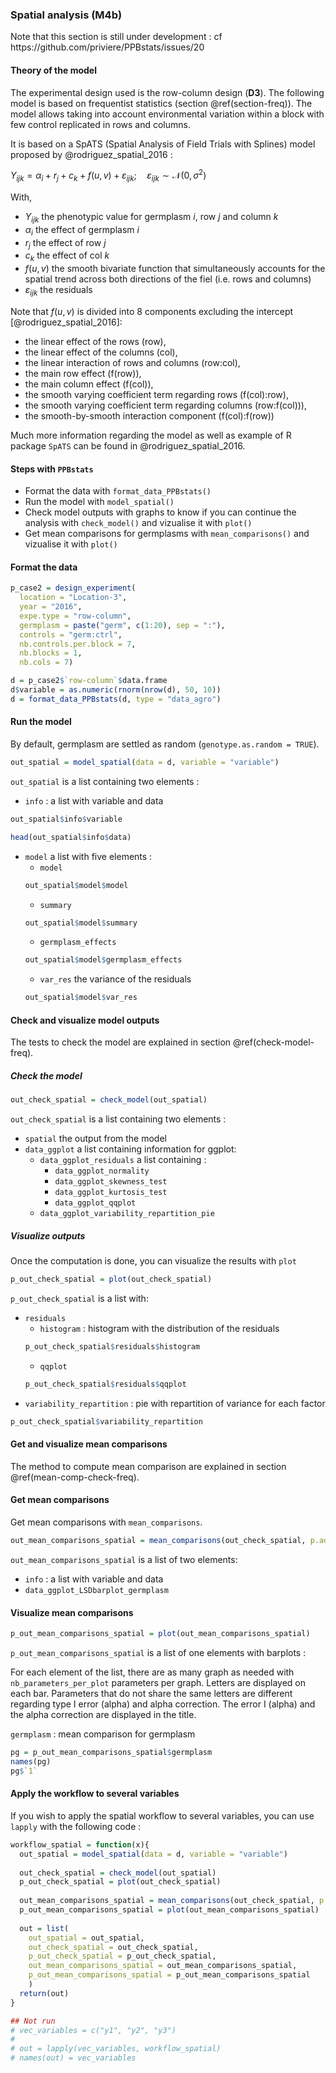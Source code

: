 ### Spatial analysis (**M4b**) {#spatial-analysis}

Note that this section is still under development : cf https://github.com/priviere/PPBstats/issues/20

#### Theory of the model

The experimental design used is the row-column design (**D3**).
The following model is based on frequentist statistics (section \@ref(section-freq)).
The model allows taking into account environmental variation within a block with few control replicated in rows and columns.

It is based on a SpATS (Spatial Analysis of Field Trials with Splines) model proposed by @rodriguez_spatial_2016 :

$Y_{ijk} = \alpha_{i} + r_{j} + c_{k} + f(u,v) + \varepsilon_{ijk}; \quad \varepsilon_{ijk} \sim \mathcal{N} (0,\sigma^2)$

With,

- $Y_{ijk}$ the phenotypic value for germplasm $i$, row $j$ and column $k$
- $\alpha_{i}$ the effect of germplasm $i$
- $r_{j}$ the effect of row $j$ 
- $c_{k}$ the effect of col $k$ 
- $f(u,v)$ the smooth bivariate function that simultaneously accounts for the spatial trend across both directions of the fiel (i.e. rows and columns)
- $\varepsilon_{ijk}$ the residuals


Note that $f(u,v)$ is divided into 8 components excluding the intercept [@rodriguez_spatial_2016]:

- the linear effect of the rows (row),
- the linear effect of the columns (col), 
- the linear interaction of rows and columns (row:col),
- the main row effect (f(row)),
- the main column effect (f(col)),
- the smooth varying coefficient term regarding rows (f(col):row),
- the smooth varying coefficient term regarding columns (row:f(col))),
- the smooth-by-smooth interaction component (f(col):f(row))

Much more information regarding the model as well as example of R package `SpATS` can be found in @rodriguez_spatial_2016.


#### Steps with `PPBstats`

- Format the data with `format_data_PPBstats()`
- Run the model with `model_spatial()`
- Check model outputs with graphs to know if you can continue the analysis with `check_model()` and vizualise it with `plot()`
- Get mean comparisons for germplasms with `mean_comparisons()` and vizualise it with `plot()`

#### Format the data

```r
p_case2 = design_experiment(
  location = "Location-3",
  year = "2016",
  expe.type = "row-column",
  germplasm = paste("germ", c(1:20), sep = ":"),
  controls = "germ:ctrl",
  nb.controls.per.block = 7,
  nb.blocks = 1,
  nb.cols = 7)

d = p_case2$`row-column`$data.frame
d$variable = as.numeric(rnorm(nrow(d), 50, 10))
d = format_data_PPBstats(d, type = "data_agro")
```


#### Run the model

By default, germplasm are settled as random (`genotype.as.random = TRUE`).

```r
out_spatial = model_spatial(data = d, variable = "variable")
```

`out_spatial` is a list containing two elements :

- `info` : a list with variable and data
```r
out_spatial$info$variable

head(out_spatial$info$data)
```
- `model` a list with five elements :
    - `model`
    ```r
    out_spatial$model$model
    ```
    - `summary`
    ```r
    out_spatial$model$summary
    ```
    - `germplasm_effects`
    ```r
    out_spatial$model$germplasm_effects
    ```
    - `var_res` the variance of the residuals
    ```r
    out_spatial$model$var_res
    ```

#### Check and visualize model outputs

The tests to check the model are explained in section \@ref(check-model-freq).

##### Check the model

```r
out_check_spatial = check_model(out_spatial)
```

`out_check_spatial` is a list containing two elements :

- `spatial` the output from the model
- `data_ggplot` a list containing information for ggplot:
    - `data_ggplot_residuals` a list containing :
        - `data_ggplot_normality`
        - `data_ggplot_skewness_test`
        - `data_ggplot_kurtosis_test`
        - `data_ggplot_qqplot`
    - `data_ggplot_variability_repartition_pie`


##### Visualize outputs

Once the computation is done, you can visualize the results with `plot`

```r
p_out_check_spatial = plot(out_check_spatial)
```

`p_out_check_spatial` is a list with:

- `residuals`
    - `histogram` : histogram with the distribution of the residuals
    ```r
    p_out_check_spatial$residuals$histogram
    ```
    - `qqplot`
    ```r
    p_out_check_spatial$residuals$qqplot
    ```

- `variability_repartition` : pie with repartition of variance for each factor
```r
p_out_check_spatial$variability_repartition
```

#### Get and visualize mean comparisons

The method to compute mean comparison are explained in section \@ref(mean-comp-check-freq).

#### Get mean comparisons

Get mean comparisons with `mean_comparisons`.

```r
out_mean_comparisons_spatial = mean_comparisons(out_check_spatial, p.adj = "bonferroni")
```

`out_mean_comparisons_spatial` is a list of two elements:

- `info` : a list with variable and data
- `data_ggplot_LSDbarplot_germplasm`

#### Visualize mean comparisons
```r
p_out_mean_comparisons_spatial = plot(out_mean_comparisons_spatial)
```

`p_out_mean_comparisons_spatial` is a list of one elements with barplots :

For each element of the list, there are as many graph as needed with `nb_parameters_per_plot` parameters per graph.
Letters are displayed on each bar. Parameters that do not share the same letters are different regarding type I error (alpha) and alpha correction. 
The error I (alpha) and the alpha correction are displayed in the title. 

`germplasm` : mean comparison for germplasm
```r
pg = p_out_mean_comparisons_spatial$germplasm
names(pg)
pg$`1`
```

#### Apply the workflow to several variables

If you wish to apply the spatial workflow to several variables, you can use `lapply` with the following code :

```r
workflow_spatial = function(x){
  out_spatial = model_spatial(data = d, variable = "variable")
  
  out_check_spatial = check_model(out_spatial)
  p_out_check_spatial = plot(out_check_spatial)
  
  out_mean_comparisons_spatial = mean_comparisons(out_check_spatial, p.adj = "bonferroni")
  p_out_mean_comparisons_spatial = plot(out_mean_comparisons_spatial)
  
  out = list(
    out_spatial = out_spatial,
    out_check_spatial = out_check_spatial,
    p_out_check_spatial = p_out_check_spatial,
    out_mean_comparisons_spatial = out_mean_comparisons_spatial,
    p_out_mean_comparisons_spatial = p_out_mean_comparisons_spatial
    )
  return(out)
}

## Not run 
# vec_variables = c("y1", "y2", "y3")
#
# out = lapply(vec_variables, workflow_spatial)
# names(out) = vec_variables
```


